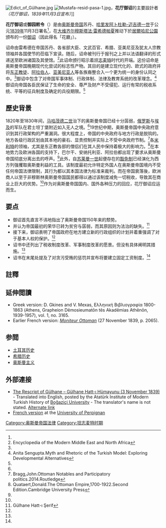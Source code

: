 [[File:Edict_of_Gülhane.jpg|thumb]]
[[File:Mustafa-resid-pasa-1.jpg|thumb]]，'''花厅御诏'''的主要設計者<br/>''（花厅御诏，1839年11月3日宣布）'']]

'''花厅御诏'''或'''御园敕令'''（{{lang-tr|Gülhane Hatt-ı Şerif}}）是由[[奥斯曼帝国|奥斯曼帝国]]苏丹、[[哈里发|哈里发]][[阿卜杜勒-迈吉德一世|阿卜杜勒-迈吉德一世]]于公元[[1839年|1839年]]11月3日署名<ref name="A"/>，在[[大维齐尔|大维齐尔]][[穆斯塔法·雷希德帕夏|穆斯塔法·雷希德帕夏]]推动下於[[居爾哈尼公園|居爾哈尼公園]]颁布的一份[[御诏|御诏]]（因此得名「花廳」）。

诏命由雷希德在帝国苏丹、各省部大臣、文武百官、希腊、亚美尼亚及犹太人宗教领袖并各国使节的莅临下宣读。随后，诏命被刊行于报刊之上并以法语翻译的形式递送至欧洲诸国及其使馆。<ref>Encyclopedia of the Modern Middle East and North Africa</ref>此诏命颁行昭示着[[坦志麦特|坦志麦特]]时代的开端。这份诏命是奥斯曼帝国晚期现代化尝试的标志性产物。其目的是建立现代化的、欧式的政府并将[[米利特|东正教徒]]、[[阿拉伯人|阿拉伯人]]、[[亚美尼亚人|亚美尼亚人]]等各族裔整合入一个更为统一的身份认同之中。<ref name="Donald"/>御诏中包含了对帝国军事体制、行政体制、法律及教育系统的改革理念。<ref name="A">Anita Sengupta.Myth and Rhetoric of the Turkish Model: Exploring Developmental Alternatives</ref>御诏向帝国各臣民保证了生命的安全、尊严及财产不受侵犯、运行有常的税收系统、平等的征兵制度及确定的兵役期限。<ref name="A"/>

== 歷史背景 ==
1820年至1830年间，[[马哈茂德二世|马哈茂德二世]]治下的奥斯曼帝国已经十分孱弱，[[俄罗斯帝国|俄罗斯]]与[[穆罕默德·阿里王朝|埃及]]的军队在君士坦丁堡附近如入无人之境。<ref name="Donald"/>19世纪中期，奥斯曼帝国中央政府意识到其行政架构的严重漏洞。很大程度上，帝国的中央政府与地方行政是脱钩的。地方各级行政区划由其本地的豪右、显贵控制并实际上不受中央政府节制。<ref name="Bragg">Bragg,John.Ottoman Notables and Participatory politics.2014.Routledge</ref>各[[米利特|米利特]]的领袖，尤其是东正教各部的僧侣们在其人民中保持着极大的影响力。<ref name="Donald">Quataert,Donald.The Ottoman Empire,1700-1922.Second Edition.Cambridge University Press</ref>在本地势力及欧洲各国的支持下，巴尔干、安纳托利亚、阿拉伯都出现了要求从奥斯曼帝国彻底分离出去的呼声。<ref name="Donald"/>此外，自[[苏莱曼一世_(奥斯曼帝国)|苏莱曼一世]]起便存在的[[豁免制|豁免制]]已经演化为西方列强攫取奥斯曼利益的工具。该制度最初允许特定外国人在奥斯曼帝国境内不受任何帝国法律限制，其行为都以其本国法律为标准来裁判。而在帝国衰落後，欧洲商人以至于非穆斯林奥斯曼帝国国民都得以通过该制度减免一切税收，导致其在商业上巨大的优势。<ref name="Donald"/>作为对奥斯曼帝国国内、国外各种压力的回应，花厅御诏应运而生。

== 要点 ==
* 御诏首先直言不讳地指出了奥斯曼帝国150年来的颓势。
* 并认为帝国最初的荣华已转为贫穷与孱弱，而其原因则为法治的缺失。<ref name="gulhane">Gülhane Hatt-ı Şerif</ref>
* 接下来，御诏表明了帝国政府在地方建立新的行政组织的计划并着重强调了对于基本人权的保护。<ref name="gulhane"/>
* 诏书中还列出了税收制度改革、军事制度改革的愿景。但没有具体阐明其措施。<ref name="gulhane"/>
* 诏书在末尾处提及了对贪污受贿的惩罚并宣布将要建立固定工资制度。<ref name="gulhane"/>

==註釋==
{{reflist|2}}

==延伸閲讀==
{{refbegin|2}}
<!--From Strauss, Constitution, p. 22-23-->
* Greek version: D. Gkines and V. Mexas, Ελληνική Βιβλιογραφία 1800-1863 (Athens, Grapheion Dēmosieumatōn tēs Akadēmias Athēnōn, 1939-1957), vol. 1, no. 3165.
* Earlier French version: ''[[Moniteur_Ottoman|Moniteur Ottoman]]'' (27 November 1839, p. 2065).
{{refend}}

==参閲==
*[[土耳其历史|土耳其历史]]
*[[希腊历史|希腊历史]]
*[[奥斯曼主义|奥斯曼主义]]

==外部連接==
* [http://www.anayasa.gen.tr/gulhane.htm  The Rescript of Gülhane – Gülhane Hatt-ı Hümayunu (3 November 1839)] {{Wayback|url=http://www.anayasa.gen.tr/gulhane.htm |date=20220203021525 }} - Translated into English, posted by the Atatürk Institute of Modern Turkish History of [[Boğaziçi_University|Boğaziçi University]] - The translator's name is not stated. [https://web.archive.org/web/20040421065847/https://www.ata.boun.edu.tr/Department%20Webpages/ATA_517/The%20Edict%20of%20Gulhane,%203%20November%201839.doc Alternate link]
* [https://mjp.univ-perp.fr/constit/tr1839.htm French version] {{Wayback|url=https://mjp.univ-perp.fr/constit/tr1839.htm |date=20210515055907 }} at the [[University_of_Perpignan|University of Perpignan]]<!--From https://mjp.univ-perp.fr/constit/tr1839.htm // French is important in the Tanzimat period and onward as per [[Languages_of_the_Ottoman_Empire|Languages of the Ottoman Empire]]-->

[[Category:奥斯曼帝国法律|Category:奥斯曼帝国法律]]
[[Category:坦志麦特时期|Category:坦志麦特时期]]